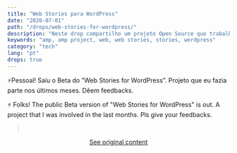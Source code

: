 ```yaml
---
title: "Web Stories para WordPress"
date: "2020-07-01"
path: "/drops/web-stories-for-wordpress/"
description: "Neste drop compartilho um projeto Open Source que trabalhei nos últimos meses relacionado ao AMP Project."
keywords: "amp, amp project, web, web stories, stories, wordpress"
category: "tech"
lang: "pt"
drops: true
---
```


<div class="drop">

⚡️Pessoal! Saiu o Beta do ”Web Stories for WordPress”. Projeto que eu fazia parte nos últimos meses. Dêem feedbacks.

⚡️ Folks! The public Beta version of "Web Stories for WordPress" is out. A project that I was involved in the last months. Pls give your feedbacks.

<div class="default_mb">
<blockquote class="twitter-tweet"><a style="border: 0;text-decoration: none;" href="https://twitter.com/pbakaus/status/1278357702121381888?ref_src=twsrc%5Etfw">&nbsp;</a></blockquote> <script async src="https://platform.twitter.com/widgets.js" charset="utf-8"></script>
</div>

<center class="center-original-content">
<a href="https://twitter.com/i/status/1278448082296942595" target="_blank" rel="noopener noreferrer">See original content</a>
</center>

</div>
